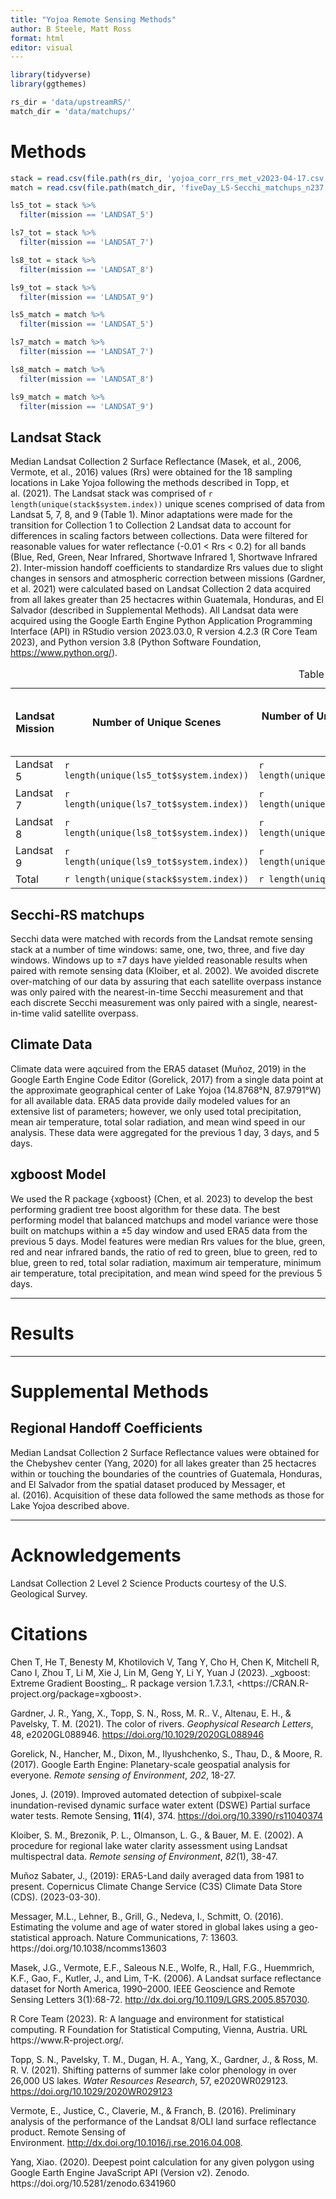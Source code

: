 ```yaml
---
title: "Yojoa Remote Sensing Methods"
author: B Steele, Matt Ross
format: html
editor: visual
---
```


```r
library(tidyverse)
library(ggthemes)

rs_dir = 'data/upstreamRS/'
match_dir = 'data/matchups/'
```

# Methods

```r
stack = read.csv(file.path(rs_dir, 'yojoa_corr_rrs_met_v2023-04-17.csv'))
match = read.csv(file.path(match_dir, 'fiveDay_LS-Secchi_matchups_n237.csv'))

ls5_tot = stack %>% 
  filter(mission == 'LANDSAT_5') 

ls7_tot = stack %>% 
  filter(mission == 'LANDSAT_7') 

ls8_tot = stack %>% 
  filter(mission == 'LANDSAT_8') 

ls9_tot = stack %>% 
  filter(mission == 'LANDSAT_9') 

ls5_match = match %>% 
  filter(mission == 'LANDSAT_5')

ls7_match = match %>% 
  filter(mission == 'LANDSAT_7') 

ls8_match = match %>% 
  filter(mission == 'LANDSAT_8') 

ls9_match = match %>% 
  filter(mission == 'LANDSAT_9') 

```

## Landsat Stack

Median Landsat Collection 2 Surface Reflectance (Masek, et al., 2006, Vermote, et al., 2016) values (Rrs) were obtained for the 18 sampling locations in Lake Yojoa following the methods described in Topp, et al. (2021). The Landsat stack was comprised of `r length(unique(stack$system.index))` unique scenes comprised of data from Landsat 5, 7, 8, and 9 (Table 1). Minor adaptations were made for the transition for Collection 1 to Collection 2 Landsat data to account for differences in scaling factors between collections. Data were filtered for reasonable values for water reflectance (-0.01 \< Rrs \< 0.2) for all bands (Blue, Red, Green, Near Infrared, Shortwave Infrared 1, Shortwave Infrared 2). Inter-mission handoff coefficients to standardize Rrs values due to slight changes in sensors and atmospheric correction between missions (Gardner, et al. 2021) were calculated based on Landsat Collection 2 data acquired from all lakes greater than 25 hectacres within Guatemala, Honduras, and El Salvador (described in Supplemental Methods). All Landsat data were acquired using the Google Earth Engine Python Application Programming Interface (API) in RStudio version 2023.03.0, R version 4.2.3 (R Core Team 2023), and Python version 3.8 (Python Software Foundation, <https://www.python.org/>).

| Landsat Mission | Number of Unique Scenes                  | Number of Unique Scenes with ±5 day matchups | Total number of Available Landsat-Location overpasses | Total number of Landsat-*in situ* Secchi matches |
|---------------|---------------|---------------|---------------|---------------|
| Landsat 5       | `r length(unique(ls5_tot$system.index))` | `r length(unique(ls5_match$system.index))`   | `r nrow(ls5_tot)`                                     | `r nrow(ls5_match)`                              |
| Landsat 7       | `r length(unique(ls7_tot$system.index))` | `r length(unique(ls7_match$system.index))`   | `r nrow(ls7_tot)`                                     | `r nrow(ls7_match)`                              |
| Landsat 8       | `r length(unique(ls8_tot$system.index))` | `r length(unique(ls8_match$system.index))`   | `r nrow(ls8_tot)`                                     | `r nrow(ls8_match)`                              |
| Landsat 9       | `r length(unique(ls9_tot$system.index))` | `r length(unique(ls9_match$system.index))`   | `r nrow(ls9_tot)`                                     | `r nrow(ls9_match)`                              |
| Total           | `r length(unique(stack$system.index))`   | `r length(unique(match$syste.index))`        | `r nrow(stack)`                                       | `r nrow(match)`                                  |

: Table 1

## Secchi-RS matchups

Secchi data were matched with records from the Landsat remote sensing stack at a number of time windows: same, one, two, three, and five day windows. Windows up to ±7 days have yielded reasonable results when paired with remote sensing data (Kloiber, et al. 2002). We avoided discrete over-matching of our data by assuring that each satellite overpass instance was only paired with the nearest-in-time Secchi measurement and that each discrete Secchi measurement was only paired with a single, nearest-in-time valid satellite overpass.

## Climate Data

Climate data were aqcuired from the ERA5 dataset (Muñoz, 2019) in the Google Earth Engine Code Editor (Gorelick, 2017) from a single data point at the approximate geographical center of Lake Yojoa (14.8768°N, 87.9791°W) for all available data. ERA5 data provide daily modeled values for an extensive list of parameters; however, we only used total precipitation, mean air temperature, total solar radiation, and mean wind speed in our analysis. These data were aggregated for the previous 1 day, 3 days, and 5 days.

## xgboost Model

We used the R package {xgboost} (Chen, et al. 2023) to develop the best performing gradient tree boost algorithm for these data. The best performing model that balanced matchups and model variance were those built on matchups within a ±5 day window and used ERA5 data from the previous 5 days. Model features were median Rrs values for the blue, green, red and near infrared bands, the ratio of red to green, blue to green, red to blue, green to red, total solar radiation, maximum air temperature, minimum air temperature, total precipitation, and mean wind speed for the previous 5 days.

------------------------------------------------------------------------

# Results

------------------------------------------------------------------------

# Supplemental Methods

## Regional Handoff Coefficients

Median Landsat Collection 2 Surface Reflectance values were obtained for the Chebyshev center (Yang, 2020) for all lakes greater than 25 hectacres within or touching the boundaries of the countries of Guatemala, Honduras, and El Salvador from the spatial dataset produced by Messager, et al. (2016). Acquisition of these data followed the same methods as those for Lake Yojoa described above.

------------------------------------------------------------------------

# Acknowledgements

Landsat Collection 2 Level 2 Science Products courtesy of the U.S. Geological Survey.

# Citations

Chen T, He T, Benesty M, Khotilovich V, Tang Y, Cho H, Chen K, Mitchell R, Cano I, Zhou T, Li M, Xie J, Lin M, Geng Y, Li Y, Yuan J (2023). \_xgboost: Extreme Gradient Boosting\_. R package version 1.7.3.1, \<https://CRAN.R-project.org/package=xgboost\>.

Gardner, J. R., Yang, X., Topp, S. N., Ross, M. R.. V., Altenau, E. H., & Pavelsky, T. M. (2021). The color of rivers. *Geophysical Research Letters*, 48, e2020GL088946. <https://doi.org/10.1029/2020GL088946>

Gorelick, N., Hancher, M., Dixon, M., Ilyushchenko, S., Thau, D., & Moore, R. (2017). Google Earth Engine: Planetary-scale geospatial analysis for everyone. *Remote sensing of Environment*, *202*, 18-27.

Jones, J. (2019). Improved automated detection of subpixel-scale inundation-revised dynamic surface water extent (DSWE) Partial surface water tests. Remote Sensing, **11**(4), 374. <https://doi.org/10.3390/rs11040374>

Kloiber, S. M., Brezonik, P. L., Olmanson, L. G., & Bauer, M. E. (2002). A procedure for regional lake water clarity assessment using Landsat multispectral data. *Remote sensing of Environment*, *82*(1), 38-47.

Muñoz Sabater, J., (2019): ERA5-Land daily averaged data from 1981 to present. Copernicus Climate Change Service (C3S) Climate Data Store (CDS). (2023-03-30).

Messager, M.L., Lehner, B., Grill, G., Nedeva, I., Schmitt, O. (2016). Estimating the volume and age of water stored in global lakes using a geo-statistical approach. Nature Communications, 7: 13603. https://doi.org/10.1038/ncomms13603

Masek, J.G., Vermote, E.F., Saleous N.E., Wolfe, R., Hall, F.G., Huemmrich, K.F., Gao, F., Kutler, J., and Lim, T-K. (2006). A Landsat surface reflectance dataset for North America, 1990--2000. IEEE Geoscience and Remote Sensing Letters 3(1):68-72. <http://dx.doi.org/10.1109/LGRS.2005.857030>.

R Core Team (2023). R: A language and environment for statistical computing. R Foundation for Statistical Computing, Vienna, Austria. URL https://www.R-project.org/.

Topp, S. N., Pavelsky, T. M., Dugan, H. A., Yang, X., Gardner, J., & Ross, M. R. V. (2021). Shifting patterns of summer lake color phenology in over 26,000 US lakes. *Water Resources Research*, 57, e2020WR029123. <https://doi.org/10.1029/2020WR029123>

Vermote, E., Justice, C., Claverie, M., & Franch, B. (2016). Preliminary analysis of the performance of the Landsat 8/OLI land surface reflectance product. Remote Sensing of Environment. <http://dx.doi.org/10.1016/j.rse.2016.04.008>.

Yang, Xiao. (2020). Deepest point calculation for any given polygon using Google Earth Engine JavaScript API (Version v2). Zenodo. https://doi.org/10.5281/zenodo.6341960
